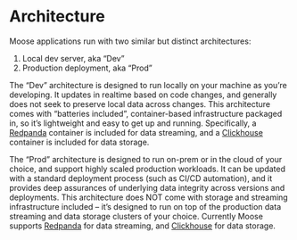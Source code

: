 
# Architecture

Moose applications run with two similar but distinct architectures:
1. Local dev server, aka “Dev”
2. Production deployment, aka “Prod”

The “Dev” architecture is designed to run locally on your machine as you’re developing. It updates in realtime based on code changes, and generally does not seek to preserve local data across changes. This architecture comes with “batteries included”, container-based infrastructure packaged in, so it’s lightweight and easy to get up and running. Specifically, a [Redpanda](https://redpanda.com/) container is included for data streaming, and a [Clickhouse](https://clickhouse.com/) container is included for data storage. 

The “Prod” architecture is designed to run on-prem or in the cloud of your choice, and support highly scaled production workloads. It can be updated with a standard deployment process (such as CI/CD automation), and it provides deep assurances of underlying data integrity across versions and deployments. This architecture does NOT come with storage and streaming infrastructure included – it’s designed to run on top of the production data streaming and data storage clusters of your choice. Currently Moose supports [Redpanda](https://redpanda.com/) for data streaming, and [Clickhouse](https://clickhouse.com/) for data storage.
